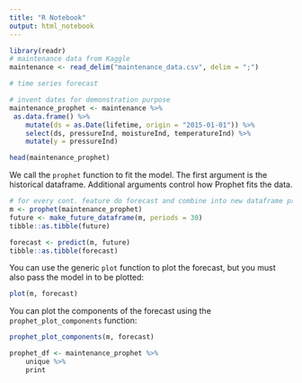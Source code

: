 ```yaml
---
title: "R Notebook"
output: html_notebook
---
```


```r
library(readr)
# maintenance data from Kaggle
maintenance <- read_delim("maintenance_data.csv", delim = ";")
```

```r
# time series forecast

# invent dates for demonstration purpose
maintenance_prophet <- maintenance %>%
 as.data.frame() %>%
    mutate(ds = as.Date(lifetime, origin = "2015-01-01")) %>%
    select(ds, pressureInd, moistureInd, temperatureInd) %>% 
    mutate(y = pressureInd)

head(maintenance_prophet)
```


We call the `prophet` function to fit the model.  The first argument is the historical dataframe.  Additional arguments control how Prophet fits the data.


```r
# for every cont. feature do forecast and combine into new dataframe prophet_df
m <- prophet(maintenance_prophet)
future <- make_future_dataframe(m, periods = 30)
tibble::as.tibble(future)
```

```r
forecast <- predict(m, future)
tibble::as.tibble(forecast)
```

You can use the generic `plot` function to plot the forecast, but you must also pass the model in to be plotted:

```r
plot(m, forecast)
```

You can plot the components of the forecast using the `prophet_plot_components` function:

```r
prophet_plot_components(m, forecast)
```


```r
prophet_df <- maintenance_prophet %>% 
    unique %>% 
    print
```


